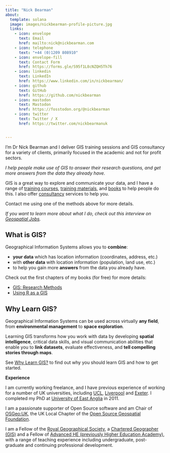 ```yaml
---
title: "Nick Bearman"
about:
  template: solana
  image: images/nickbearman-profile-picture.jpg
  links:
    - icon: envelope
      text: Email
      href: mailto:nick@nickbearman.com
    - icon: telephone
      text: "+44 (0)1209 808910"
    - icon: envelope-fill
      text: Contact Form
      href: https://forms.gle/S95f1L8cNZQH5Th76
    - icon: linkedin
      text: LinkedIn
      href: https://www.linkedin.com/in/nickbearman/
    - icon: github
      text: GitHub
      href: https://github.com/nickbearman
    - icon: mastodon
      text: Mastodon
      href: https://fosstodon.org/@nickbearman
    - icon: twitter
      text: Twitter / X
      href: https://twitter.com/nickbearmanuk


---
```


I'm Dr Nick Bearman and I deliver GIS training sessions and GIS consultancy for a variety of clients, primarily focused in the academic and not for profit sectors. 

*I help people make use of GIS to answer their research questions, and get more answers from the data they already have.*

GIS is a great way to explore and communicate your data, and I have a range of [training courses](training-courses.html), [training materials](training-materials.html), and [books](writing-presentations.html) to help people do this. I also offer [consultancy](consultancy.html) services to help you.

Contact me using one of the methods above for more details. 

*If you want to learn more about what I do, check out this interview on [Geospatial Jobs](https://geospatial-jobs.com/2024/12/21/nick-bearman-geospatial-training-in-r/).* 

:::{.callout-tip}
## **What is GIS?**
Geographical Information Systems allows you to **combine**:

- **your data** which has location information (coordinates, address, etc.) 
- with **other data** with location information (population, land use, etc.) 
- to help you gain more **answers** from the data you already have. 

Check out the first chapters of my books (for free) for more details:

- [GIS: Research Methods ](gis-research-methods.html) 
- [Using R as a GIS](rgis.html)

:::

:::{.callout-note}
## **Why Learn GIS?**

Geographical Information Systems can be used across virtually **any field**, from **environmental management** to **space exploration**. 

Learning GIS transforms how you work with data by developing **spatial intelligence**, critical data skills, and visual communication abilities that enable you to **link datasets**, evaluate effectiveness, and **tell compelling stories through maps**.

See [Why Learn GIS?](why-learn-gis.html) to find out why you should learn GIS and how to get started. 

:::



**Experience**

I am currently working freelance, and I have previous experience of working for a number of UK universities, including [UCL](https://www.ucl.ac.uk/geography/), [Liverpool](https://www.liverpool.ac.uk/geographic-data-science/) and [Exeter](https://www.ecehh.org/). I completed my PhD at [University of East Anglia](https://www.uea.ac.uk/about/school-of-environmental-sciences) in 2011. 

I am a passionate supporter of Open Source software and am Chair of [OSGeo:UK](https://uk.osgeo.org/), the UK Local Chapter of the [Open Source Geospatial Foundation](https://osgeo.org/).

I am a Fellow of the [Royal Geographical Society](https://rgs.org/), a [Chartered Geographer (GIS)](https://www.rgs.org/professionals/chartered-geographer) and a Fellow of [Advanced HE (previously Higher Education Academy)](https://advance-he.ac.uk/), with a range of teaching experience including undergraduate, post-graduate and continuing professional development. 


